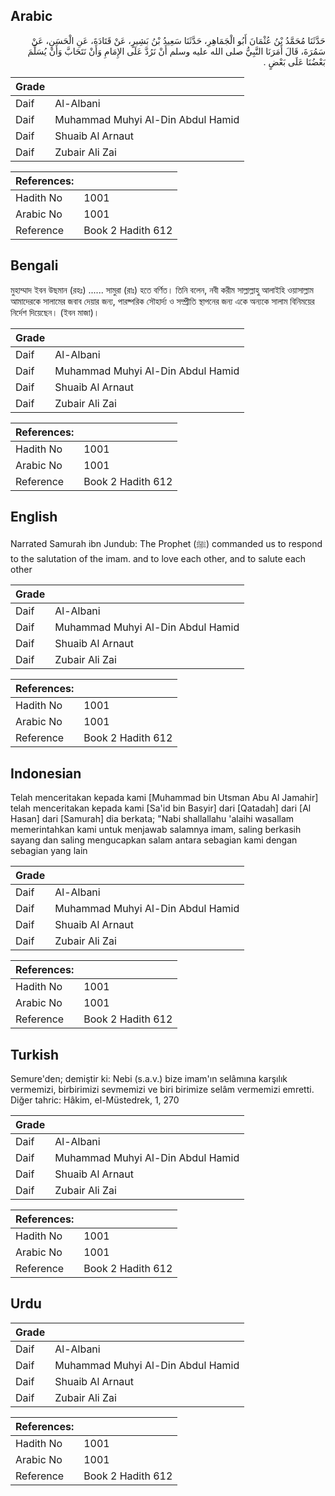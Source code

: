 ## Arabic


<div dir="rtl" lang="ar" style={{fontSize:'larger',backgroundColor:'#f8f9fa',padding:20}}>
حَدَّثَنَا مُحَمَّدُ بْنُ عُثْمَانَ أَبُو الْجَمَاهِرِ، حَدَّثَنَا سَعِيدُ بْنُ بَشِيرٍ، عَنْ قَتَادَةَ، عَنِ الْحَسَنِ، عَنْ سَمُرَةَ، قَالَ أَمَرَنَا النَّبِيُّ صلى الله عليه وسلم أَنْ نَرُدَّ عَلَى الإِمَامِ وَأَنْ نَتَحَابَّ وَأَنْ يُسَلِّمَ بَعْضُنَا عَلَى بَعْضٍ ‏.‏
</div>
<div style={{backgroundColor:'#f8f9fa',padding:20, marginBottom: 10}}><table> <thead> <tr> <th>Grade</th> <th></th> </tr> </thead> <tbody> <tr><td>Daif</td><td>Al-Albani</td></tr><tr><td>Daif</td><td>Muhammad Muhyi Al-Din Abdul Hamid</td></tr><tr><td>Daif</td><td>Shuaib Al Arnaut</td></tr><tr><td>Daif</td><td>Zubair Ali Zai</td></tr></tbody></table><table> <thead> <tr> <th>References:</th> <th></th> </tr> </thead> <tbody><tr><td>Hadith No</td><td>1001</td></tr><tr><td>Arabic No</td><td>1001</td></tr><tr><td>Reference</td><td>Book 2 Hadith 612</td></tr></tbody></table></div>

## Bengali


<div dir="ltr" lang="bn" style={{fontSize:'larger',backgroundColor:'#f8f9fa',padding:20}}>
মুহাম্মাদ ইবন উছমান (রহঃ) ...... সামুরা (রাঃ) হতে বর্ণিত। তিনি বলেন, নবী করীম সাল্লাল্লাহু আলাইহি ওয়াসাল্লাম আমাদেরকে সালামের জবাব দেয়ার জন্য, পারষ্পরিক সৌহার্দ্য ও সম্প্রীতি স্থাপনের জন্য একে অন্যকে সালাম বিনিময়ের নির্দেশ দিয়েছেন। (ইবন মাজা)।
</div>
<div style={{backgroundColor:'#f8f9fa',padding:20, marginBottom: 10}}><table> <thead> <tr> <th>Grade</th> <th></th> </tr> </thead> <tbody> <tr><td>Daif</td><td>Al-Albani</td></tr><tr><td>Daif</td><td>Muhammad Muhyi Al-Din Abdul Hamid</td></tr><tr><td>Daif</td><td>Shuaib Al Arnaut</td></tr><tr><td>Daif</td><td>Zubair Ali Zai</td></tr></tbody></table><table> <thead> <tr> <th>References:</th> <th></th> </tr> </thead> <tbody><tr><td>Hadith No</td><td>1001</td></tr><tr><td>Arabic No</td><td>1001</td></tr><tr><td>Reference</td><td>Book 2 Hadith 612</td></tr></tbody></table></div>

## English


<div dir="ltr" lang="en" style={{fontSize:'larger',backgroundColor:'#f8f9fa',padding:20}}>
Narrated Samurah ibn Jundub: The Prophet (ﷺ) commanded us to respond to the salutation of the imam. and to love each other, and to salute each other
</div>
<div style={{backgroundColor:'#f8f9fa',padding:20, marginBottom: 10}}><table> <thead> <tr> <th>Grade</th> <th></th> </tr> </thead> <tbody> <tr><td>Daif</td><td>Al-Albani</td></tr><tr><td>Daif</td><td>Muhammad Muhyi Al-Din Abdul Hamid</td></tr><tr><td>Daif</td><td>Shuaib Al Arnaut</td></tr><tr><td>Daif</td><td>Zubair Ali Zai</td></tr></tbody></table><table> <thead> <tr> <th>References:</th> <th></th> </tr> </thead> <tbody><tr><td>Hadith No</td><td>1001</td></tr><tr><td>Arabic No</td><td>1001</td></tr><tr><td>Reference</td><td>Book 2 Hadith 612</td></tr></tbody></table></div>

## Indonesian


<div dir="ltr" lang="id" style={{fontSize:'larger',backgroundColor:'#f8f9fa',padding:20}}>
Telah menceritakan kepada kami [Muhammad bin Utsman Abu Al Jamahir] telah menceritakan kepada kami [Sa'id bin Basyir] dari [Qatadah] dari [Al Hasan] dari [Samurah] dia berkata; "Nabi shallallahu 'alaihi wasallam memerintahkan kami untuk menjawab salamnya imam, saling berkasih sayang dan saling mengucapkan salam antara sebagian kami dengan sebagian yang lain
</div>
<div style={{backgroundColor:'#f8f9fa',padding:20, marginBottom: 10}}><table> <thead> <tr> <th>Grade</th> <th></th> </tr> </thead> <tbody> <tr><td>Daif</td><td>Al-Albani</td></tr><tr><td>Daif</td><td>Muhammad Muhyi Al-Din Abdul Hamid</td></tr><tr><td>Daif</td><td>Shuaib Al Arnaut</td></tr><tr><td>Daif</td><td>Zubair Ali Zai</td></tr></tbody></table><table> <thead> <tr> <th>References:</th> <th></th> </tr> </thead> <tbody><tr><td>Hadith No</td><td>1001</td></tr><tr><td>Arabic No</td><td>1001</td></tr><tr><td>Reference</td><td>Book 2 Hadith 612</td></tr></tbody></table></div>

## Turkish


<div dir="ltr" lang="tr" style={{fontSize:'larger',backgroundColor:'#f8f9fa',padding:20}}>
Semure'den; demiştir ki: Nebi (s.a.v.) bize imam'ın selâmına karşılık vermemizi, birbirimizi sevmemizi ve biri birimize selâm vermemizi emretti. Diğer tahric: Hâkim, el-Müstedrek, 1, 270
</div>
<div style={{backgroundColor:'#f8f9fa',padding:20, marginBottom: 10}}><table> <thead> <tr> <th>Grade</th> <th></th> </tr> </thead> <tbody> <tr><td>Daif</td><td>Al-Albani</td></tr><tr><td>Daif</td><td>Muhammad Muhyi Al-Din Abdul Hamid</td></tr><tr><td>Daif</td><td>Shuaib Al Arnaut</td></tr><tr><td>Daif</td><td>Zubair Ali Zai</td></tr></tbody></table><table> <thead> <tr> <th>References:</th> <th></th> </tr> </thead> <tbody><tr><td>Hadith No</td><td>1001</td></tr><tr><td>Arabic No</td><td>1001</td></tr><tr><td>Reference</td><td>Book 2 Hadith 612</td></tr></tbody></table></div>

## Urdu


<div dir="rtl" lang="ur" style={{fontSize:'larger',backgroundColor:'#f8f9fa',padding:20}}>

</div>
<div style={{backgroundColor:'#f8f9fa',padding:20, marginBottom: 10}}><table> <thead> <tr> <th>Grade</th> <th></th> </tr> </thead> <tbody> <tr><td>Daif</td><td>Al-Albani</td></tr><tr><td>Daif</td><td>Muhammad Muhyi Al-Din Abdul Hamid</td></tr><tr><td>Daif</td><td>Shuaib Al Arnaut</td></tr><tr><td>Daif</td><td>Zubair Ali Zai</td></tr></tbody></table><table> <thead> <tr> <th>References:</th> <th></th> </tr> </thead> <tbody><tr><td>Hadith No</td><td>1001</td></tr><tr><td>Arabic No</td><td>1001</td></tr><tr><td>Reference</td><td>Book 2 Hadith 612</td></tr></tbody></table></div>